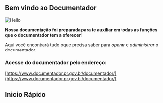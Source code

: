 
## Bem vindo ao Documentador
![Hello](/documentador.png)

**Nossa documentação foi preparada para te auxiliar em todas as funções que o documentador tem a oferecer!**

Aqui você encontrará tudo oque precisa saber para *operar* e *adiministrar* o documentador.

### Acesse do documentador pelo endereço:
[https://www.documentador.pr.gov.br/documentador/](https://www.documentador.pr.gov.br/documentador/)

## Inicio Rápido
  <Cards>
    <Card title="Conceitos Fundamentais" href="/concepts" />
    <Card title="Funções Basicas" href="/basicFunction/create" />
    <Card title="Funçoes Avançadas" href="/docs/guide/built-ins/callout" />
  </Cards>